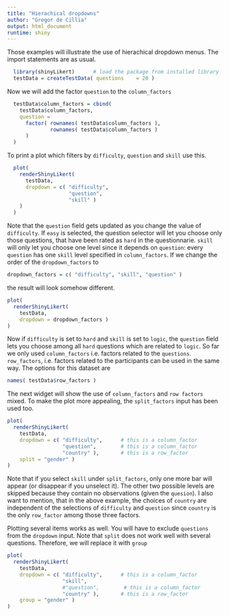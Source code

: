 ```yaml
---
title: "Hierachical dropdowns"
author: "Gregor de Cillia"
output: html_document
runtime: shiny
---
```


Those examples will illustrate the use of hierachical dropdown menus. The import statements are as usual.

```r
  library(shinyLikert)      # load the package from installed library
  testData = createTestData( questions    = 20 )
```

Now we will add the factor `question` to the `column_factors`

```r
  
  testData$column_factors = cbind( 
    testData$column_factors, 
    question = 
      factor( rownames( testData$column_factors ),
              rownames( testData$column_factors )
      )
  )
```

To print a plot which filters by `difficulty`, `question` and `skill` use this.

```r
  plot( 
    renderShinyLikert( 
      testData,
      dropdown = c( "difficulty",
                    "question",
                    "skill" )
    ) 
  )
```

Note that the `question` field gets updated as you change the value of `difficulty`. If `easy` is selected, the question selector will let you choose only those questions, that have been rated as `hard` in the questionnarie. `skill` will only let you choose one level since it depends on `question`: every `question` has one `skill` level specified in `column_factors`. If we change the order of the `dropdown_factors` to 

```r
dropdown_factors = c( "difficulty", "skill", "question" )
```

the result will look somehow different.

```r
plot(
  renderShinyLikert( 
    testData,
    dropdown = dropdown_factors )
)
```

Now if `difficulty` is set to `hard`  and `skill` is set to `logic`, the `question` field lets you choose among all `hard` questions which are related to `logic`. So far we only used `column_factors` i.e. factors related to the `questions`. `row_factors`, i.e. factors related to the participants can be used in the same way. The options for this dataset are 

```r
names( testData$row_factors )
```

The next widget will show the use of `column_factors` and `row factors` mixed.
To make the plot more appealing, the `split_factors` input has been used too.

```r
plot(
  renderShinyLikert( 
    testData,
    dropdown = c( "difficulty",      # this is a column_factor
                  "question",        # this is a column_factor
                  "country" ),       # this is a row_factor
    split = "gender" )
)
```

Note that if you select `skill` under `split_factors`, only one more bar will appear (or disappear if you unselect it). The other two possible levels are skipped because they contain no observations (given the `quesion`). I also want to mention, that in the above example, the choices of `country` are independent of the selections of `difficulty` and `question` since `country` is the only `row_factor` among those three factors.

Plotting several items works as well. You will have to exclude `questions` from the `dropdown` input. Note that `split` does not work well with several questions. Therefore, we will replace it with `group`

```r
plot(
  renderShinyLikert( 
    testData,
    dropdown = c( "difficulty",      # this is a column_factor
                  "skill",
                  #"question",        # this is a column_factor
                  "country" ),       # this is a row_factor
    group = "gender" )
)
```
